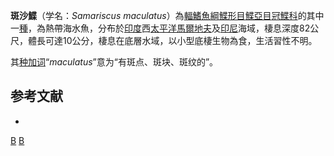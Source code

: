 {{Speciesbox 
| taxon = Samariscus maculatus
| status = NE
| status_system = IUCN3.1
| binomial_authority = [[Günther|Günther]], 1880
| synonyms = *''Samaris maculatus'' <small>Günther, 1880</small>
}}

'''斑沙鰈'''（学名：''Samariscus maculatus''）為[[輻鰭魚綱|輻鰭魚綱]][[鰈形目|鰈形目]][[鰈亞目|鰈亞目]][[冠鰈科|冠鰈科]]的其中一[[種|種]]，為熱帶海水魚，分布於[[印度|印度]]西[[太平洋|太平洋]][[馬爾地夫|馬爾地夫]]及[[印尼|印尼]]海域，棲息深度82公尺，體長可達10公分，棲息在底層水域，以小型底棲生物為食，生活習性不明。

其[[种加词|种加词]]“''maculatus''”意为“有斑点、斑块、斑纹的”。

==参考文献==
*{{FishBase_species|genus=Samariscus|species=maculatus|year=2014|month=4}}

{{taxonbar}}
[[Category:_1880年描述的鱼类|B]]
[[Category:沙鰈屬|B]]
